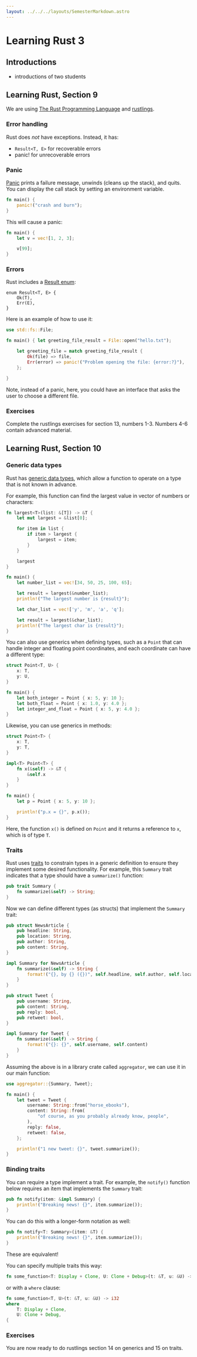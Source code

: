 ```yaml
---
layout: ../../../layouts/SemesterMarkdown.astro
---
```


# Learning Rust 3

## Introductions

- introductions of two students

## Learning Rust, Section 9

We are using [The Rust Programming Language](https://doc.rust-lang.org/book/)
and [rustlings](https://github.com/rust-lang/rustlings).

### Error handling

Rust does _not_ have exceptions. Instead, it has:

- `Result<T, E>` for recoverable errors
- panic! for unrecoverable errors

### Panic

[Panic](https://doc.rust-lang.org/book/ch09-01-unrecoverable-errors-with-panic.html)
prints a failure message, unwinds (cleans up the stack), and quits. You can
display the call stack by setting an environment variable.

```rust
fn main() {
    panic!("crash and burn");
}
```

This will cause a panic:

```rust
fn main() {
    let v = vec![1, 2, 3];

    v[99];
}
```

### Errors

Rust includes a
[Result enum](https://doc.rust-lang.org/book/ch09-02-recoverable-errors-with-result.html):

```
enum Result<T, E> {
    Ok(T),
    Err(E),
}
```

Here is an example of how to use it:

```rust
use std::fs::File;

fn main() { let greeting_file_result = File::open("hello.txt");

    let greeting_file = match greeting_file_result {
        Ok(file) => file,
        Err(error) => panic!("Problem opening the file: {error:?}"),
    };

}
```

Note, instead of a panic, here, you could have an interface that asks the user
to choose a different file.

### Exercises

Complete the rustlings exercises for section 13, numbers 1-3. Numbers 4-6
contain advanced material.

## Learning Rust, Section 10

### Generic data types

Rust has
[generic data types](https://doc.rust-lang.org/book/ch10-01-syntax.html), which
allow a function to operate on a type that is not known in advance.

For example, this function can find the largest value in vector of numbers or
characters:

```rust
fn largest<T>(list: &[T]) -> &T {
    let mut largest = &list[0];

    for item in list {
        if item > largest {
            largest = item;
        }
    }

    largest
}

fn main() {
    let number_list = vec![34, 50, 25, 100, 65];

    let result = largest(&number_list);
    println!("The largest number is {result}");

    let char_list = vec!['y', 'm', 'a', 'q'];

    let result = largest(&char_list);
    println!("The largest char is {result}");
}
```

You can also use generics when defining types, such as a `Point` that can handle
integer and floating point coordinates, and each coordinate can have a different
type:

```rust
struct Point<T, U> {
    x: T,
    y: U,
}

fn main() {
    let both_integer = Point { x: 5, y: 10 };
    let both_float = Point { x: 1.0, y: 4.0 };
    let integer_and_float = Point { x: 5, y: 4.0 };
}
```

Likewise, you can use generics in methods:

```rust
struct Point<T> {
    x: T,
    y: T,
}

impl<T> Point<T> {
    fn x(&self) -> &T {
        &self.x
    }
}

fn main() {
    let p = Point { x: 5, y: 10 };

    println!("p.x = {}", p.x());
}
```

Here, the function `x()` is defined on `Point` and it returns a reference to
`x`, which is of type `T`.

### Traits

Rust uses [traits](https://doc.rust-lang.org/book/ch10-02-traits.html) to
constrain types in a generic definition to ensure they implement some desired
functionality. For example, this `Summary` trait indicates that a type should
have a `summarize()` function:

```rust
pub trait Summary {
    fn summarize(&self) -> String;
}
```

Now we can define different types (as structs) that implement the `Summary`
trait:

```rust
pub struct NewsArticle {
    pub headline: String,
    pub location: String,
    pub author: String,
    pub content: String,
}

impl Summary for NewsArticle {
    fn summarize(&self) -> String {
        format!("{}, by {} ({})", self.headline, self.author, self.location)
    }
}

pub struct Tweet {
    pub username: String,
    pub content: String,
    pub reply: bool,
    pub retweet: bool,
}

impl Summary for Tweet {
    fn summarize(&self) -> String {
        format!("{}: {}", self.username, self.content)
    }
}
```

Assuming the above is in a library crate called `aggregator`, we can use it in
our main function:

```rust
use aggregator::{Summary, Tweet};

fn main() {
    let tweet = Tweet {
        username: String::from("horse_ebooks"),
        content: String::from(
            "of course, as you probably already know, people",
        ),
        reply: false,
        retweet: false,
    };

    println!("1 new tweet: {}", tweet.summarize());
}
```

### Binding traits

You can require a type implement a trait. For example, the `notify()` function
below requires an item that implements the `Summary` trait:

```rust
pub fn notify(item: &impl Summary) {
    println!("Breaking news! {}", item.summarize());
}
```

You can do this with a longer-form notation as well:

```rust
pub fn notify<T: Summary>(item: &T) {
    println!("Breaking news! {}", item.summarize());
}
```

These are equivalent!

You can specify multiple traits this way:

```rust
fn some_function<T: Display + Clone, U: Clone + Debug>(t: &T, u: &U) -> i32 {
```

or with a `where` clause:

```rust
fn some_function<T, U>(t: &T, u: &U) -> i32
where
    T: Display + Clone,
    U: Clone + Debug,
{
```

### Exercises

You are now ready to do rustlings section 14 on generics and 15 on traits.

